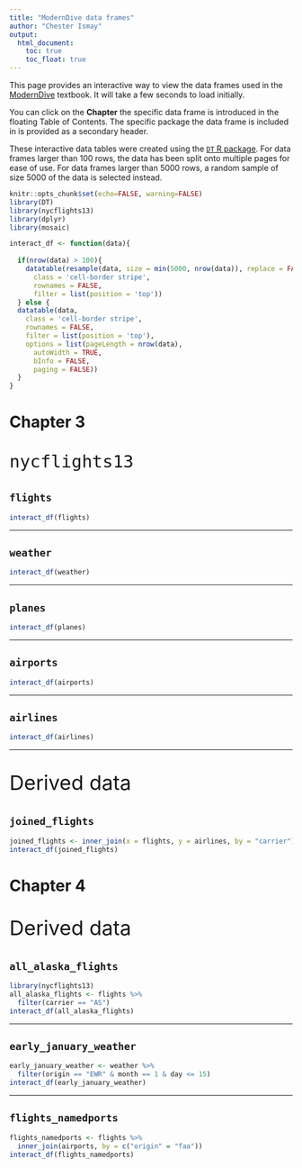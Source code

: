 ```yaml
---
title: "ModernDive data frames"
author: "Chester Ismay"
output: 
  html_document:
    toc: true
    toc_float: true
---
```


This page provides an interactive way to view the data frames used in the [ModernDive](http://moderndive.com) textbook.  It will take a few seconds to load initially.  

You can click on the **Chapter** the specific data frame is introduced in the floating Table of Contents.  The specific
package the data frame is included in is provided as a secondary header.  

These interactive data tables were created using the [`DT` R package](https://rstudio.github.io/DT/).  For data frames larger than 100 rows, the data has been split onto multiple
pages for ease of use. For data frames larger than 5000 rows, a random sample of size 5000 of the data
is selected instead.

```r
knitr::opts_chunk$set(echo=FALSE, warning=FALSE)
library(DT)
library(nycflights13)
library(dplyr)
library(mosaic)

interact_df <- function(data){
  
  if(nrow(data) > 100){
    datatable(resample(data, size = min(5000, nrow(data)), replace = FALSE),
      class = 'cell-border stripe',
      rownames = FALSE,
      filter = list(position = 'top'))
  } else {
  datatable(data,
    class = 'cell-border stripe',
    rownames = FALSE,
    filter = list(position = 'top'),
    options = list(pageLength = nrow(data), 
      autoWidth = TRUE,
      bInfo = FALSE,
      paging = FALSE))
  }
}
```



# Chapter 3

<p style="font-size:36px">`nycflights13`</p>

## `flights`

```r
interact_df(flights)
```

***

## `weather`

```r
interact_df(weather)
```

***

## `planes`

```r
interact_df(planes)
```

***

## `airports`

```r
interact_df(airports)
```

***

## `airlines`

```r
interact_df(airlines)
```

***

<p style="font-size:36px">Derived data</p>

## `joined_flights`

```r
joined_flights <- inner_join(x = flights, y = airlines, by = "carrier")
interact_df(joined_flights)
```

# Chapter 4

<p style="font-size:36px">Derived data</p>

## `all_alaska_flights`

```r
library(nycflights13)
all_alaska_flights <- flights %>% 
  filter(carrier == "AS")
interact_df(all_alaska_flights)
```

***

## `early_january_weather`

```r
early_january_weather <- weather %>% 
  filter(origin == "EWR" & month == 1 & day <= 15)
interact_df(early_january_weather)
```

***

## `flights_namedports`

```r
flights_namedports <- flights %>% 
  inner_join(airports, by = c("origin" = "faa"))
interact_df(flights_namedports)
```

